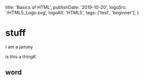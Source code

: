   title: 'Basics of HTML',
  publishDate: '2019-10-20',
  logoSrc: '/HTML5_Logo.svg',
  logoAlt: 'HTML5',
  tags: ['test', 'beginner'],
}

<Metadata metadata={metadata} />

# stuff

I am a jammy

is this a thingK

## word
